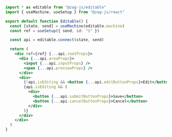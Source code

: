 ```jsx
import * as editable from "@zag-js/editable"
import { useMachine, useSetup } from "@zag-js/react"

export default function Editable() {
  const [state, send] = useMachine(editable.machine)
  const ref = useSetup({ send, id: "1" })

  const api = editable.connect(state, send)

  return (
    <div ref={ref} {...api.rootProps}>
      <div {...api.areaProps}>
        <input {...api.inputProps} />
        <span {...api.previewProps} />
      </div>
      <div>
        {!api.isEditing && <button {...api.editButtonProps}>Edit</button>}
        {api.isEditing && (
          <div>
            <button {...api.submitButtonProps}>Save</button>
            <button {...api.cancelButtonProps}>Cancel</button>
          </div>
        )}
      </div>
    </div>
  )
}
```
